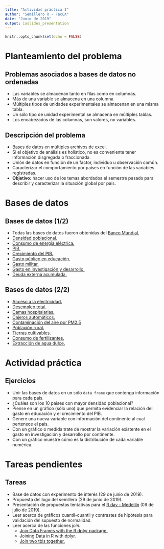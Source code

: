 ---
title: "Actividad práctica 1"
author: "Semillero R - FacCA"
date: "Junio de 2019"
output: ioslides_presentation
---

```{r setup, include=FALSE}
knitr::opts_chunk$set(echo = FALSE)
```

# Planteamiento del problema

## Problemas asociados a bases de datos no ordenadas

  - Las variables se almacenan tanto en filas como en columnas.
  - Más de una variable se almacena en una columna.
  - Múltiples tipos de unidades experimentales se almacenan en una misma tabla.
  - Un sólo tipo de unidad experimental se almacena en múltiples tablas.
  - Los encabezados de las columnas, son valores, no variables.

## Descripción del problema

- Bases de datos en múltiples archivos de excel.
- Si el objetivo de análisis es holístico, no es conveniente tener información disgregada o fraccionada.
- Unión de datos en función de un factor, individuo u observación común.
- Caracterizar el comportamiento por países en función de las variables registradas.
- **Objetivo:** hacer uso de los temas abordados el semestre pasado para describir y caracterizar la situación global por país.

# Bases de datos

## Bases de datos (1/2)

- Todas las bases de datos fueron obtenidas del [Banco Mundial.](https://datos.bancomundial.org/)
- [Densidad poblacional.](https://datos.bancomundial.org/indicador/EN.POP.DNST?view=chart)
- [Consumo de energía eléctrica.](https://datos.bancomundial.org/indicador/EG.USE.ELEC.KH.PC?view=chart)
- [PIB.](https://datos.bancomundial.org/indicador/NY.GDP.MKTP.CD?view=chart)
- [Crecimiento del PIB.](https://datos.bancomundial.org/indicador/NY.GDP.MKTP.KD.ZG?view=chart)
- [Gasto público en educación.](https://datos.bancomundial.org/indicador/SE.XPD.TOTL.GD.ZS?view=chart)
- [Gasto militar.](https://datos.bancomundial.org/indicador/MS.MIL.XPND.GD.ZS?view=chart)
- [Gasto en investigación y desarrollo.](https://datos.bancomundial.org/indicador/GB.XPD.RSDV.GD.ZS?view=chart)
- [Deuda externa acumulada.](https://datos.bancomundial.org/indicador/DT.DOD.DECT.GN.ZS?view=chart)

## Bases de datos (2/2)

- [Acceso a la electricidad.](https://datos.bancomundial.org/indicador/EG.ELC.ACCS.ZS?view=chart)
- [Desempleo total.](https://datos.bancomundial.org/indicador/SL.UEM.TOTL.ZS?view=chart)
- [Camas hospitalarias.](https://datos.bancomundial.org/indicador/SH.MED.BEDS.ZS?view=chart)
- [Cajeros automáticos.](https://datos.bancomundial.org/indicador/FB.ATM.TOTL.P5?view=chart)
- [Contaminación del aire por PM2.5](https://datos.bancomundial.org/indicador/EN.ATM.PM25.MC.M3?view=chart)
- [Población rural.](https://datos.bancomundial.org/indicador/SP.RUR.TOTL.ZS?view=chart)
- [Tierras cultivables.](https://datos.bancomundial.org/indicador/AG.LND.ARBL.ZS?view=chart)
- [Consumo de fertilizantes.](https://datos.bancomundial.org/indicador/AG.CON.FERT.ZS?view=chart)
- [Extracción de agua dulce.](https://datos.bancomundial.org/indicador/ER.H2O.FWTL.ZS?view=chart)

# Actividad práctica

## Ejercicios

- Unir las bases de datos en un sólo `data frame` que contenga información para cada país.
- ¿Cuáles son los 10 países con mayor densidad poblacional?
- Piense en un gráfico (sólo uno) que permita evidenciar la relación del gasto en educación y el crecimiento del PIB.
- Genere una nueva variable con información del continente al cual pertenece el país.
- Con un gráfico o medida trate de mostrar la variación existente en el gasto en investigación y desarrollo por continente.
- Con un gráfico muestre cómo es la distribución de cada variable numérica.

# Tareas pendientes

## Tareas

- Base de datos con experimento de interés (29 de junio de 2019).
- Propuesta del logo del semillero (29 de junio de 2019).
- Presentación de propuestas tentativas para el [R day - Medellín](https://rdaymedellin.github.io/) (06 de julio de 2019).
- Leer acerca de gráficos cuantil-cuantil y contrastes de hipótesis para validación del supuesto de normalidad.
- Leer acerca de las funciones *join:*
    - [Join Data Frames with the R dplyr package.](https://statistical-programming.com/r-dplyr-join-inner-left-right-full-semi-anti)
    - [Joining Data in R with dplyr.](https://rpubs.com/williamsurles/293454)
    - [Join two tbls together.](https://dplyr.tidyverse.org/reference/join.html)
